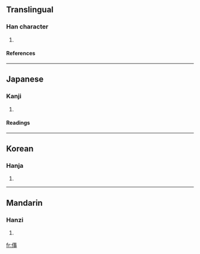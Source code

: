 ==Translingual==
===Han character===
{{Han char|rad=人|as=08|sn=10|four=2520<sub>7</sub>|canj=人十中弓 (OJLN)}}
# {{defn|Han}}
====References====
{{Han ref|kx=0109.120|dkj=00802|dj=0232.100|hdz=10172.050|uh=5033|ud=20531|bh=D0D1|bd=53457}}
----
==Japanese==
===Kanji===
{{ja-kanji|grade=|rs=人08}}
# {{defn|Japanese}}
====Readings====
{{ja-readings|on=[[し]] (shi)|kun=[[さす]] (sasu), [[さしこむ]] (sashikomu)}}
----
==Korean==
===Hanja===
{{ko-hanja|hangeul=사|rv=sa|mr=sa}}
# {{defn|Korean}}
----
==Mandarin==
===Hanzi===
{{cmn-hanzi|pin=[[zì]] (zi4)|wg=tzu<sup>4</sup>}}
# {{defn|Mandarin}}

[[fr:倳]]